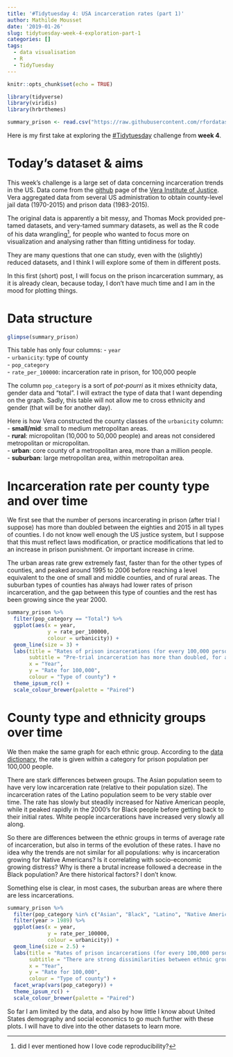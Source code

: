 ```yaml
---
title: '#Tidytuesday 4: USA incarceration rates (part 1)'
author: Mathilde Mousset
date: '2019-01-26'
slug: tidytuesday-week-4-exploration-part-1
categories: []
tags:
  - data visualisation
  - R
  - TidyTuesday
---
```



```r
knitr::opts_chunk$set(echo = TRUE)

library(tidyverse)
library(viridis)
library(hrbrthemes)

summary_prison <- read.csv("https://raw.githubusercontent.com/rfordatascience/tidytuesday/master/data/2019/2019-01-22/prison_summary.csv")
```


Here is my first take at exploring the [#Tidytuesday](https://github.com/rfordatascience/tidytuesday/tree/master/data/2019/2019-01-22) challenge from **week 4**. 

# Today's dataset & aims

This week's challenge is a large set of data concerning incarceration trends in the US. Data come from the [github](https://github.com/vera-institute/incarceration_trends) page of the [Vera Institute of Justice](http://trends.vera.org/incarceration-rates?data=localJail). Vera aggregated data from several US administration to obtain county-level jail data (1970-2015) and prison data (1983-2015).

The original data is apparently a bit messy, and Thomas Mock provided pre-tamed datasets, and very-tamed summary datasets, as well as the R code of his data wrangling^[did I ever mentioned how I love code reproducibility?], for people who wanted to focus more on visualization and analysing rather than fitting untidiness for today.

They are many questions that one can study, even with the (slightly) reduced datasets, and I think I will explore some of them in different posts.

In this first (short) post, I will focus on the prison incarceration summary, as it is already clean, because today, I don't have much time and I am in the mood for plotting things.


# Data structure


```r
glimpse(summary_prison)
```

This table has only four columns:
- `year`  
- `urbanicity`: type of county  
- `pop_category`  
- `rate_per_100000`: incarceration rate in prison, for 100,000 people   

The column `pop_category` is a sort of *pot-pourri* as it mixes ethnicity data, gender data and "total". I will extract the type of data that I want depending on the graph. Sadly, this table will not allow me to cross ethnicity and gender (that will be for another day). 


Here is how Vera constructed the county classes of the `urbanicity` column:  
- **small/mid**: small to medium metropolitan areas.  
- **rural**: micropolitan (10,000 to 50,000 people) and areas not considered metropolitan or micropolitan.  
- **urban**: core county of a metropolitan area, more than a million people.  
- **suburban**: large metropolitan area, within metropolitan area.  


# Incarceration rate per county type and over time

We first see that the number of persons incarcerating in prison (after trial I suppose) has more than doubled between the eighties and 2015 in all types of counties. I do not know well enough the US justice system, but I suppose that this must reflect laws modification, or practice modifications that led to an increase in prison punishment. Or important increase in crime.

The urban areas rate grew extremely fast, faster than for the other types of counties, and peaked around 1995 to 2006 before reaching a level equivalent to the one of small and middle counties, and of rural areas. The suburban types of counties has always had lower rates of prison incarceration, and the gap between this type of counties and the rest has been growing since the year 2000.


```r
summary_prison %>% 
  filter(pop_category == "Total") %>% 
  ggplot(aes(x = year,
             y = rate_per_100000,
             colour = urbanicity)) +
  geom_line(size = 3) +
  labs(title = "Rates of prison incarcerations (for every 100,000 persons)",
       subtitle = "Pre-trial incarceration has more than doubled, for all types of counties", 
       x = "Year",
       y = "Rate for 100,000",
       colour = "Type of county") +
  theme_ipsum_rc() +
  scale_colour_brewer(palette = "Paired")
```


# County type and ethnicity groups over time

We then make the same graph for each ethnic group. According to the [data dictionary]("https://github.com/rfordatascience/tidytuesday/tree/master/data/2019/2019-01-22"), the rate is given within a category for prison population per 100,000 people.

There are stark differences between groups. The Asian population seem to have very low incarceration rate (relative to their population size). The incarceration rates of the Latino population seem to be very stable over time. The rate has slowly but steadily increased for Native American people, while it peaked rapidly in the 2000's for Black people before getting back to their initial rates. White people incarcerations have increased very slowly all along.

So there are differences between the ethnic groups in terms of average rate of incarceration, but also in terms of the evolution of these rates. I have no idea why the trends are not similar for all populations: why is incarceration growing for Native Americans? Is it correlating with socio-economic growing distress? Why is there a brutal increase followed a decrease in the Black population? Are there historical factors? I don't know.

Something else is clear, in most cases, the suburban areas are where there are less incarcerations.

```r
summary_prison %>% 
  filter(pop_category %in% c("Asian", "Black", "Latino", "Native American", "White")) %>% 
  filter(year > 1989) %>% 
  ggplot(aes(x = year,
             y = rate_per_100000,
             colour = urbanicity)) +
  geom_line(size = 2.5) +
  labs(title = "Rates of prison incarcerations (for every 100,000 persons)",
       subtitle = "There are strong dissimilarities between ethnic groups in terms of incarceration", 
       x = "Year",
       y = "Rate for 100,000",
       colour = "Type of county") +
  facet_wrap(vars(pop_category)) +
  theme_ipsum_rc() +
  scale_colour_brewer(palette = "Paired")
```


So far I am limited by the data, and also by how little I know about United States demography and social economics to go much further with these plots. I will have to dive into the other datasets to learn more.


